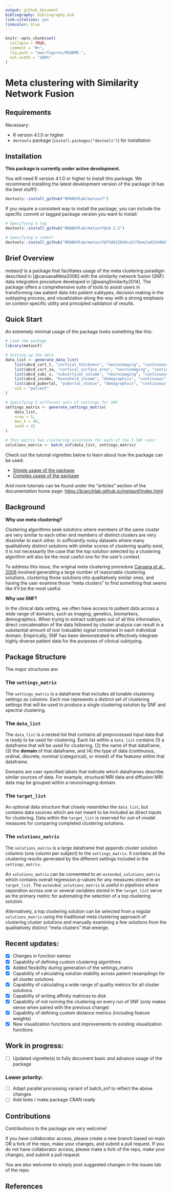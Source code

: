 ```yaml
---
output: github_document
bibliography: bibliography.bib
link-citations: yes
linkcolor: blue
---
```


<!-- README.md is generated from README.Rmd. Please edit that file -->

```r
knitr::opts_chunk$set(
  collapse = TRUE,
  comment = "#>",
  fig.path = "man/figures/README-",
  out.width = "100%"
)
```

# Meta clustering with Similarity Network Fusion

<!-- badges: start -->
<!-- badges: end -->

## Requirements

Necessary:

* R version 4.1.0 or higher
* `devtools` package (`install.packages("devtools")`) for installation

## Installation

**This package is currently under active development.**

You will need R version 4.1.0 or higher to install this package.
We recommend installing the latest development version of the package (it has the best stuff!):

```r
devtools::install_github("BRANCHlab/metasnf")
```

If you require a consistent way to install the package, you can include the specific commit or tagged package version you want to install:

```r
# Specifying a tag
devtools::install_github("BRANCHlab/metasnf@v0.2.5")

# Specifying a commit
devtools::install_github("BRANCHlab/metasnf@73d822bb9ca51fbee2ad25448df4380ea59b1d93")
```

## Brief Overview

*metasnf* is a package that facilitates usage of the meta clustering paradigm described in [@caruanaMeta2006] with the similarity network fusion (SNF) data integration procedure developed in [@wangSimilarity2014].
The package offers a comprehensive suite of tools to assist users in transforming raw patient data into patient subtypes, decision making in the subtyping process, and visualization along the way with a strong emphasis on context-specific utility and principled validation of results.

## Quick Start

An extremely minimal usage of the package looks something like this:

```r
# Load the package
library(metasnf)

# Setting up the data
data_list <- generate_data_list(
    list(abcd_cort_t, "cortical_thickness", "neuroimaging", "continuous"),
    list(abcd_cort_sa, "cortical_surface_area", "neuroimaging", "continuous"),
    list(abcd_subc_v, "subcortical_volume", "neuroimaging", "continuous"),
    list(abcd_income, "household_income", "demographics", "continuous"),
    list(abcd_pubertal, "pubertal_status", "demographics", "continuous"),
    uid = "patient"
)

# Specifying 5 different sets of settings for SNF
settings_matrix <- generate_settings_matrix(
    data_list,
    nrow = 5,
    max_k = 40,
    seed = 42
)

# This matrix has clustering solutions for each of the 5 SNF runs!
solutions_matrix <- batch_snf(data_list, settings_matrix)
```

Check out the tutorial vignettes below to learn about how the package can be used:

* [Simple usage of the package](https://branchlab.github.io/metasnf/articles/a_simple_example.html)
* [Complex usage of the package](https://branchlab.github.io/metasnf/articles/a_less_simple_example.html)

And more tutorials can be found under the "articles" section of the documentation home page: [https://branchlab.github.io/metasnf/index.html](https://branchlab.github.io/metasnf/index.html)


## Background

**Why use meta clustering?**

Clustering algorithms seek solutions where members of the same cluster are very similar to each other and members of distinct clusters are very dissimilar to each other.
In sufficiently noisy datasets where many qualitatively distinct solutions with similar scores of clustering quality exist, it is not necessarily the case that the top solution selected by a clustering algorithm will also be the most useful one for the user's context.

To address this issue, the original meta clustering procedure [Caruana et al., 2006](https://doi.org/10.1109/ICDM.2006.103) involved generating a large number of reasonable clustering solutions, clustering those solutions into qualitatively similar ones, and having the user examine those "meta clusters" to find something that seems like it'll be the most useful.

**Why use SNF?**

In the clinical data setting, we often have access to patient data across a wide range of domains, such as imaging, genetics, biomarkers, demographics.
When trying to extract subtypes out of all this information, direct concatenation of the data followed by cluster analysis can result in a substantial amount of lost (valuable) signal contained in each individual domain.
Empirically, SNF has been demonstrated to effectively integrate highly diverse patient data for the purposes of clinical subtyping.

## Package Structure

The major structures are:

### The `settings_matrix`

The `settings_matrix` is a dataframe that includes all tunable clustering settings as columns.
Each row represents a distinct set of clustering settings that will be used to produce a single clustering solution by SNF and spectral clustering.

### The `data_list`

The `data_list` is a nested list that contains all preprocessed input data that is ready to be used for clustering.
Each list within a `data_list` contains (1) a dataframe that will be used for clustering, (2) the name of that dataframe, (3) the **domain** of that dataframe, and (4) the type of data (continuous, ordinal, discrete, nominal (categorical), or mixed) of the features within that dataframe.

Domains are user-specified labels that indicate which dataframes describe similar sources of data.
For example, structural MRI data and diffusion MRI data may be grouped within a neuroimaging domain.

### The `target_list`

An optional data structure that closely resembles the `data_list`, but contains data sources which are not meant to be included as direct inputs for clustering.
Data within the `target_list` is reserved for out-of-model measures for comparing completed clustering solutions.

### The `solutions_matrix`

The `solutions_matrix` is a large dataframe that appends cluster solution columns (one column per subject) to the `settings_matrix`.
It contains all the clustering results generated by the different settings included in the `settings_matrix`.

An `solutions_matrix` can be convereted to an `extended_solutions_matrix` which contains overall regression p-values for any measures stored in an `target_list`.
The `extended_solutions_matrix` is useful in pipelines where separation across one or several variables stored in the `target_list` serve as the primary metric for automating the selection of a top clustering solution.

Alternatively, a top clustering solution can be selected from a regular `solutions_matrix` using the traditional meta clustering approach of clustering cluster solutions and manually examining a few solutions from the qualitatively distinct "meta clusters" that emerge.

## Recent updates:

- [x] Changes in function names
- [x] Capability of defining custom clustering algorithms
- [x] Added flexibility during generation of the settings_matrix
- [x] Capability of calculating solution stability across patient resamplings for all cluster solutions
- [x] Capability of calculating a wide range of quality metrics for all cluster solutions
- [x] Capability of writing affinity matrices to disk
- [x] Capability of not running the clustering on every run of SNF (only makes sense when paired with the previous change)
- [x] Capability of defining custom distance metrics (including feature weights)
- [x] New visualization functions and improvements to existing visualization functions

## Work in progress:

- [ ] Updated vignette(s) to fully document basic and advance usage of the package

### Lower priority:

- [ ] Adapt parallel processing variant of batch_snf to reflect the above changes
- [ ] Add tests / make package CRAN ready

## Contributions

Contributions to the package are very welcome!

If you have collaborator access, please create a new branch based on main OR a fork of the repo, make your changes, and submit a pull request.
If you do not have collaborator access, please make a fork of the repo, make your changes, and submit a pull request.

You are also welcome to simply post suggested changes in the issues tab of the repo.


## References

